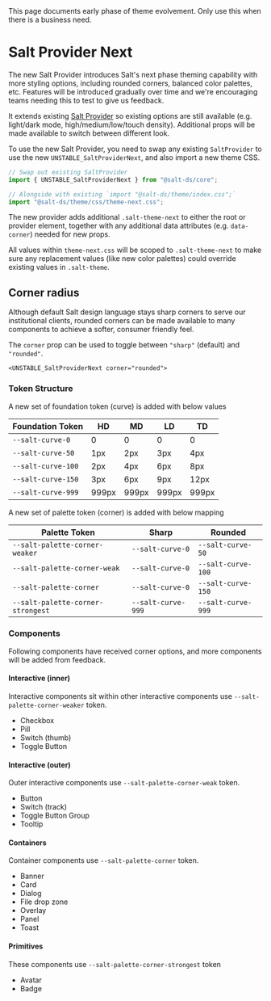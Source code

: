 
<Meta title="Experimental/Theme Next" />

<Banner>
  <BannerContent>
    This page documents early phase of theme evolvement. Only use this when
    there is a business need.
  </BannerContent>
</Banner>

# Salt Provider Next

The new Salt Provider introduces Salt's next phase theming capability with more styling options, including
rounded corners, balanced color palettes, etc. Features will be introduced gradually over time and we're
encouraging teams needing this to test to give us feedback.

It extends existing [Salt Provider](/?path=/docs/documentation-core-salt-provider--docs) so existing options
are still available (e.g. light/dark mode, high/medium/low/touch density). Additional props will be made available
to switch between different look.

To use the new Salt Provider, you need to swap any existing `SaltProvider` to use the new `UNSTABLE_SaltProviderNext`,
and also import a new theme CSS.

```js static
// Swap out existing SaltProvider
import { UNSTABLE_SaltProviderNext } from "@salt-ds/core";
```

```js static
// Alongside with existing `import "@salt-ds/theme/index.css";`
import "@salt-ds/theme/css/theme-next.css";
```

The new provider adds additional `.salt-theme-next` to either the root or provider element, together with
any additional data attributes (e.g. `data-corner`) needed for new props.

All values within `theme-next.css` will be scoped to `.salt-theme-next` to make sure any replacement values
(like new color palettes) could override existing values in `.salt-theme`.

## Corner radius

Although default Salt design language stays sharp corners to serve our institutional clients,
rounded corners can be made available to many components to achieve a softer, consumer friendly feel.

The `corner` prop can be used to toggle between `"sharp"` (default) and `"rounded"`.

```tsx
<UNSTABLE_SaltProviderNext corner="rounded">
```

### Token Structure

A new set of foundation token (curve) is added with below values

| Foundation Token   | HD    | MD    | LD    | TD    |
| ------------------ | ----- | ----- | ----- | ----- |
| `--salt-curve-0`   | 0     | 0     | 0     | 0     |
| `--salt-curve-50`  | 1px   | 2px   | 3px   | 4px   |
| `--salt-curve-100` | 2px   | 4px   | 6px   | 8px   |
| `--salt-curve-150` | 3px   | 6px   | 9px   | 12px  |
| `--salt-curve-999` | 999px | 999px | 999px | 999px |

A new set of palette token (corner) is added with below mapping

| Palette Token                     | Sharp              | Rounded            |
| --------------------------------- | ------------------ | ------------------ |
| `--salt-palette-corner-weaker`    | `--salt-curve-0`   | `--salt-curve-50`  |
| `--salt-palette-corner-weak`      | `--salt-curve-0`   | `--salt-curve-100` |
| `--salt-palette-corner`           | `--salt-curve-0`   | `--salt-curve-150` |
| `--salt-palette-corner-strongest` | `--salt-curve-999` | `--salt-curve-999` |

### Components

Following components have received corner options, and more components will be added from feedback.

#### Interactive (inner)

Interactive components sit within other interactive components use `--salt-palette-corner-weaker` token.

- Checkbox
- Pill
- Switch (thumb)
- Toggle Button

#### Interactive (outer)

Outer interactive components use `--salt-palette-corner-weak` token.

- Button
- Switch (track)
- Toggle Button Group
- Tooltip

#### Containers

Container components use `--salt-palette-corner` token.

- Banner
- Card
- Dialog
- File drop zone
- Overlay
- Panel
- Toast

#### Primitives

These components use `--salt-palette-corner-strongest` token

- Avatar
- Badge
